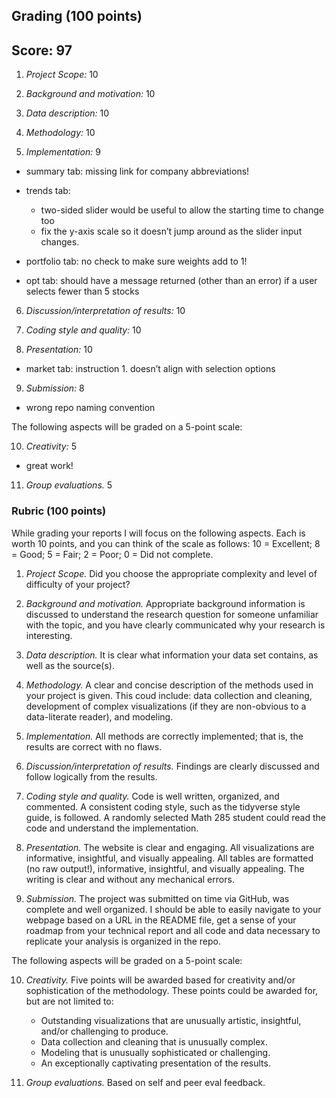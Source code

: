 ## Grading (100 points)
## Score: 97

1. *Project Scope:*  10

2. *Background and motivation:* 10

3. *Data description:* 10

4. *Methodology:* 10

5. *Implementation:* 9

- summary tab: missing link for company abbreviations!

- trends tab: 
  - two-sided slider would be useful to allow the starting time to change too
  - fix the y-axis scale so it doesn't jump around as the slider input changes. 
  
- portfolio tab: no check to make sure weights add to 1!

- opt tab: should have a message returned (other than an error) if a user selects fewer than 5 stocks

6. *Discussion/interpretation of results:* 10

7. *Coding style and quality:* 10

8. *Presentation:* 10

- market tab: instruction 1. doesn't align with selection options

9. *Submission:* 8

- wrong repo naming convention

The following aspects will be graded on a 5-point scale:

10. *Creativity:* 5

- great work!

11. *Group evaluations.* 5



### Rubric (100 points)

While grading your reports I will focus on the following aspects. Each is worth 10 points, and you can think of the scale as follows: 10 = Excellent; 8 = Good; 5 = Fair; 2 = Poor; 0 = Did not complete.

1. *Project Scope.* Did you choose the appropriate complexity and level of difficulty of your project? 

2. *Background and motivation.* Appropriate background information is discussed to understand the research question for someone unfamiliar with the topic, and you have clearly communicated why your research  is interesting.

3. *Data description.* It is clear what information your data set contains, as well as the source(s).

4. *Methodology.* A clear and concise description of the methods used in your project is given. This coud include: data collection and cleaning, development of complex visualizations (if they are non-obvious to a data-literate reader), and modeling.

5. *Implementation.* All methods are correctly implemented; that is, the results are correct with no flaws.

6. *Discussion/interpretation of results.* Findings are clearly discussed and follow logically from the results.

7. *Coding style and quality.* Code is well written, organized, and commented. A consistent coding style, such as the tidyverse style guide, is followed. A randomly selected Math 285 student could read the code and understand the implementation.

8. *Presentation.* The website is clear and engaging. All visualizations are informative, insightful, and visually appealing. All tables are formatted (no raw output!), informative, insightful, and visually appealing. The writing is clear and without any mechanical errors.

9. *Submission.* The project was submitted on time via GitHub, was complete and well organized. I should be able to easily navigate to your webpage based on a URL in the README file, get a sense of your roadmap from your technical report and all code and data necessary to replicate your analysis is organized in the repo. 

The following aspects will be graded on a 5-point scale:

10. *Creativity.* Five points will be awarded based for creativity and/or sophistication of the methodology. These points could be awarded for, but are not limited to:

    * Outstanding visualizations that are unusually artistic, insightful, and/or challenging to produce.
    * Data collection and cleaning that is unusually complex.
    * Modeling that is unusually sophisticated or challenging.
    * An exceptionally captivating presentation of the results.

11. *Group evaluations.* Based on self and peer eval feedback.
